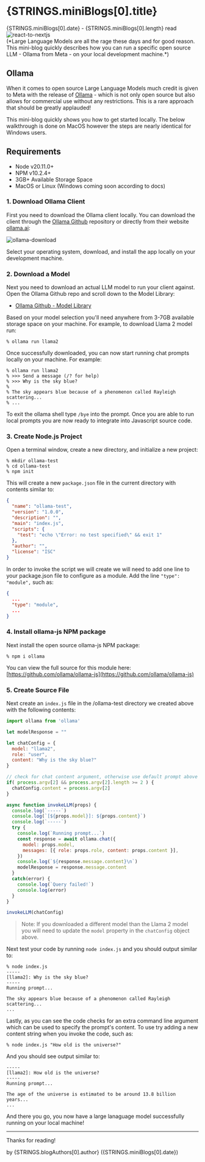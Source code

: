 
<Head>
  <title>{`Blog | Local LLM using Node`}</title>
  <meta name="description" content="This articles describes how to run the Ollama open source large language model on your local machine using Node.js."/>
</Head>
<NavBarBlog />

<div className="section section-bg">
<div className="columns is-flex is-justify-content-center">
<div className="column is-9" style={{overflow:'auto'}}>

<h1 className="title is-3 has-text-primary"> {STRINGS.miniBlogs[0].title} </h1>

<div className="title is-4 has-text-info"> 
  {STRINGS.miniBlogs[0].date} - <span className="title is-5 has-text-info">{STRINGS.miniBlogs[0].length} read</span>
</div>

<div className="container">
  <Image
    alt='react-to-nextjs'
    src='/img/neural-network-llm.png'
    priority
    width={0}
    height={0}
    sizes="100vw"
    style={{ width: '100%', height: 'auto' }}
  />
</div>
(*Large Language Models are all the rage these days and for good reason. This mini-blog quickly describes how you can run a specific open source LLM - Ollama from Meta - on your local development machine.*)

<h2 id="ollama">Ollama</h2>

When it comes to open source Large Language Models much credit is given to Meta with the release of [Ollama](https://ollama.ai/) - which is not only open source but also allows for commercial use without any restrictions. This is a rare approach that should be greatly applauded!

This mini-blog quickly shows you how to get started locally. The below walkthrough is done on MacOS however the steps are nearly identical for Windows users.

<h2 id="requirements">Requirements</h2>

* Node v20.11.0+
* NPM v10.2.4+
* 3GB+ Available Storage Space
* MacOS or Linux (Windows coming soon according to docs)

<h3>1. Download Ollama Client</h3>

First you need to download the Ollama client locally. You can download the client through the [Ollama Github](https://github.com/ollama/ollama) repository or directly from their website [ollama.ai](https://ollama.ai/):

<div className="container">
  <Image
    alt='ollama-download'
    src='/img/ollama-download.png'
    priority
    width={0}
    height={0}
    sizes="50vw"
    style={{ width: '100%', height: 'auto' }}
  />
</div>

Select your operating system, download, and install the app locally on your development machine.

<h3>2. Download a Model</h3>

Next you need to download an actual LLM model to run your client against. Open the Ollama Github repo and scroll down to the Model Library:

* [Ollama Github - Model Library](https://github.com/ollama/ollama?tab=readme-ov-file#model-library)

Based on your model selection you'll need anywhere from <span className="has-text-weight-bold">3-7GB</span> available storage space on your machine. For example, to download Llama 2 model run: 

```shell
% ollama run llama2
```

Once successfully downloaded, you can now start running chat prompts locally on your machine. For example:

```shell
% ollama run llama2
% >>> Send a message (/? for help)
% >>> Why is the sky blue?
% 
% The sky appears blue because of a phenomenon called Rayleigh scattering...
% ...
```

To exit the ollama shell type `/bye` into the prompt. Once you are able to run local prompts you are now ready to integrate into Javascript source code.

<h3>3. Create Node.js Project</h3>

Open a terminal window, create a new directory, and initialize a new project:

```shell
% mkdir ollama-test
% cd ollama-test
% npm init
```

This will create a new `package.json` file in the current directory with contents similar to:

```json
{
  "name": "ollama-test",
  "version": "1.0.0",
  "description": "",
  "main": "index.js",
  "scripts": {
    "test": "echo \"Error: no test specified\" && exit 1"
  },
  "author": "",
  "license": "ISC"
}
```

In order to invoke the script we will create we will need to add one line to your <span className="has-text-weight-bold">package.json</span> file to configure as a module. Add the line `"type": "module",` such as:

```json
{
  ...
  "type": "module",
  ...
}
```

<h3>4. Install ollama-js NPM package</h3>

Next install the open source ollama-js NPM package:

```shell
% npm i ollama
```

You can view the full source for this module here:
[https://github.com/ollama/ollama-js](https://github.com/ollama/ollama-js)

<h3>5. Create Source File</h3>

Next create an `index.js` file in the <span className="has-text-weight-bold">/ollama-test</span> directory we created above with the following contents:

```javascript
import ollama from 'ollama'

let modelResponse = ""

let chatConfig = {
  model: "llama2",
  role: "user",
  content: "Why is the sky blue?"
}

// check for chat content argument, otherwise use default prompt above
if( process.argv[2] && process.argv[2].length >= 2 ) {
  chatConfig.content = process.argv[2]
}

async function invokeLLM(props) {
  console.log(`-----`)
  console.log(`[${props.model}]: ${props.content}`)
  console.log(`-----`)
  try {
    console.log(`Running prompt...`)
    const response = await ollama.chat({
      model: props.model,
      messages: [{ role: props.role, content: props.content }],
    })
    console.log(`${response.message.content}\n`)
    modelResponse = response.message.content
  }
  catch(error) {
    console.log(`Query failed!`)
    console.log(error)
  }
}

invokeLLM(chatConfig)
```

> Note: If you downloaded a different model than the Llama 2 model you will need to update the `model` property in the `chatConfig` object above.

Next test your code by running `node index.js` and you should output similar to:

```shell
% node index.js
-----
[llama2]: Why is the sky blue?
-----
Running prompt...

The sky appears blue because of a phenomenon called Rayleigh scattering...
...
```

Lastly, as you can see the code checks for an extra command line argument which can be used to specify the prompt's content. To use try adding a new content string when you invoke the code, such as: 

```shell
% node index.js "How old is the universe?"
```

And you should see output similar to: 

```shell
-----
[llama2]: How old is the universe?
-----
Running prompt...

The age of the universe is estimated to be around 13.8 billion years...
...
```

And there you go, you now have a large lanaguage model successfully running on your local machine!

<hr />

Thanks for reading!

<div className="title is-5 has-text-info"> 
  <span className="title is-5 has-text-info">by {STRINGS.blogAuthors[0].author} ({STRINGS.miniBlogs[0].date})</span>
</div>

</div>
</div>
</div>